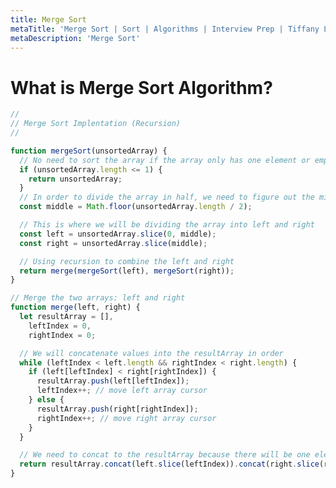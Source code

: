 ```yaml
---
title: Merge Sort
metaTitle: 'Merge Sort | Sort | Algorithms | Interview Prep | Tiffany Lea'
metaDescription: 'Merge Sort'
---
```


# What is Merge Sort Algorithm?

```javascript
//
// Merge Sort Implentation (Recursion)
//

function mergeSort(unsortedArray) {
  // No need to sort the array if the array only has one element or empty
  if (unsortedArray.length <= 1) {
    return unsortedArray;
  }
  // In order to divide the array in half, we need to figure out the middle
  const middle = Math.floor(unsortedArray.length / 2);

  // This is where we will be dividing the array into left and right
  const left = unsortedArray.slice(0, middle);
  const right = unsortedArray.slice(middle);

  // Using recursion to combine the left and right
  return merge(mergeSort(left), mergeSort(right));
}

// Merge the two arrays: left and right
function merge(left, right) {
  let resultArray = [],
    leftIndex = 0,
    rightIndex = 0;

  // We will concatenate values into the resultArray in order
  while (leftIndex < left.length && rightIndex < right.length) {
    if (left[leftIndex] < right[rightIndex]) {
      resultArray.push(left[leftIndex]);
      leftIndex++; // move left array cursor
    } else {
      resultArray.push(right[rightIndex]);
      rightIndex++; // move right array cursor
    }
  }

  // We need to concat to the resultArray because there will be one element left over after the while loop
  return resultArray.concat(left.slice(leftIndex)).concat(right.slice(rightIndex));
}
```
